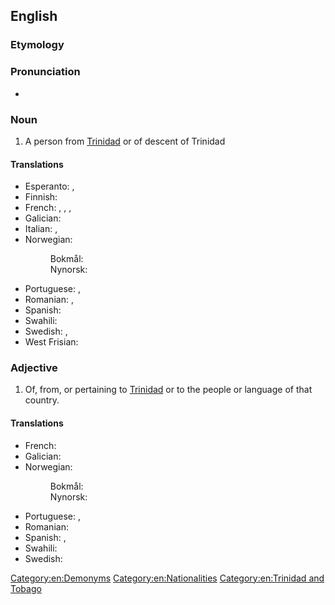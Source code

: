{{also|trinidadian}}

==English==

===Etymology===
{{suffix|en|Trinidad|ian}}

===Pronunciation===
* {{IPA|en|/tɹɪ.nɪ.ˈdæ.diː.ən/}}

===Noun===
{{en-noun}}

# A person from [[Trinidad]] or of descent of Trinidad

====Translations====
{{trans-top|a person from Trinidad}}
* Esperanto: {{t|eo|trinidadano}} {{i|man or woman}}, {{t|eo|trinidadanino}} {{i|woman}}
* Finnish: {{t|fi|trinidadtobagolainen}}
* French: {{t+|fr|Trinidadien|m}}, {{t+|fr|Trinidadienne|f}}, {{t|fr|Trinidadais|m}}, {{t|fr|Trinidadaise|f}}
* Galician: {{t|gl|trinitense|m|f}}
* Italian: {{t|it|trinidadiano|m}}, {{t|it|trinidadiana|f}}
* Norwegian:
*: Bokmål: {{t|nb|trinidader|m}}
*: Nynorsk: {{t+|nn|trinidadar|m}}
{{trans-mid}}
* Portuguese: {{t|pt|trinidadiano|m}}, {{t|pt|trinidadense|m|f}}
* Romanian: {{t|ro|trinidadian|m}}, {{t|ro|trinidadiană|f}}
* Spanish: {{t+|es|trinitense|m|f}}
* Swahili: {{t+|sw|Mtrinidadi}}
* Swedish: {{t+|sv|trinidadier|c}} {{qualifier|male}}, {{t+|sv|trinidadiska|c}} {{qualifier|female}}
* West Frisian: {{t|fy|Trinidadsk}}
{{trans-bottom}}

===Adjective===
{{en-adj|-}}

# Of, from, or pertaining to [[Trinidad]] or to the people or language of that country.

====Translations====
{{trans-top|of, from, or pertaining to Trinidad or to the people or language of that country}}
* French: {{t+|fr|trinidadien}}
* Galician: {{t|gl|trinitense}}
* Norwegian:
*: Bokmål: {{t|nb|trinidader}}
*: Nynorsk: {{t+|nn|trinidadar}}
{{trans-mid}}
* Portuguese: {{t|pt|trinidadiano}}, {{t|pt|trinidadense}}
* Romanian: {{t|ro|trinidadian}}
* Spanish: {{t+|es|trinitense}}, {{t+|es|trinitario}} {{qualifier|Venezuela}}
* Swahili: {{t+|sw|Mtrinidadi}}
* Swedish: {{t+|sv|trinidadisk}}
{{trans-bottom}}

[[Category:en:Demonyms]]
[[Category:en:Nationalities]]
[[Category:en:Trinidad and Tobago]]